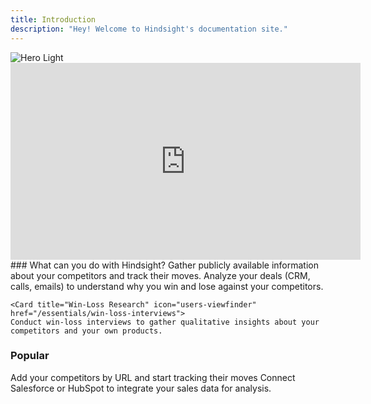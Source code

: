 ```yaml
---
title: Introduction
description: "Hey! Welcome to Hindsight's documentation site."
---
```

<img alt="Hero Light" classname="block" src="/images/welcome-header.png" />



<iframe
  width="560"
  height="315"
  className="block"
  src="https://www.youtube.com/embed/vqNqL9ZylVU?si=97WelrAL74g8pR6p"
  title="YouTube video player"
  frameborder="0"
  allow="accelerometer; autoplay; clipboard-write; encrypted-media; gyroscope; picture-in-picture"
  allowfullscreen
></iframe>
### What can you do with Hindsight?
<CardGroup cols={3}>
  <Card title="Competitive Monitoring" icon="globe-pointer" href="/essentials/competitors">
    Gather publicly available information about your competitors and track their moves.
  </Card>

  <Card title="Win-Loss Analysis" icon="salesforce" href="/essentials/deal-reviews">
    Analyze your deals (CRM, calls, emails) to understand why you win and lose against your competitors.
  </Card>

    <Card title="Win-Loss Research" icon="users-viewfinder" href="/essentials/win-loss-interviews">
    Conduct win-loss interviews to gather qualitative insights about your competitors and your own products.
  </Card>
</CardGroup>



### Popular
<CardGroup cols={2}>
  <Card title="Add Competitors" icon="crosshairs-simple" href="/essentials/competitors">
    Add your competitors by URL and start tracking their moves
  </Card>

  <Card title="Connect CRM" icon="salesforce" href="/essentials/crm-integration">
    Connect Salesforce or HubSpot to integrate your sales data for analysis.
  </Card>
</CardGroup>